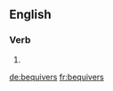 ==English==

===Verb===
{{head|en}}

# {{en-third-person singular of|bequiver}}

[[de:bequivers]]
[[fr:bequivers]]